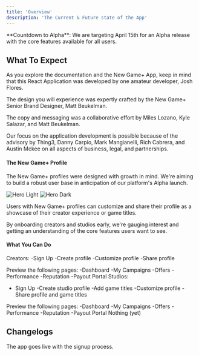 ```yaml
---
title: 'Overview'
description: 'The Current & Future state of the App'
---
```


<Info>
  **Countdown to Alpha**: We are targeting April 15th for an Alpha release with the core features available for all users.
</Info>

## What To Expect
As you explore the documentation and the New Game+ App, keep in mind that this React Application was developed by one amateur developer, Josh Flores.

The design you will experience was expertly crafted by the New Game+ Senior Brand Designer, Matt Beukelman.

The copy and messaging was a collaborative effort by Miles Lozano, Kyle Salazar, and Matt Beukelman.

Our focus on the application development is possible because of the advisory by Thing3, Danny Carpio, Mark Mangianelli, Rich Cabrera, and Austin Mckee on all aspects of business, legal, and partnerships.


#### The New Game+ Profile
The New Game+ profiles were designed with growth in mind. We're aiming to build a robust user base in anticipation of our platform's Alpha launch. 

<img
  className="block dark:hidden"
  src="/images/hero-light.svg"
  alt="Hero Light"
/>
<img
  className="hidden dark:block"
  src="/images/hero-dark.svg"
  alt="Hero Dark"
/>

Users with New Game+ profiles can customize and share their profile as a showcase of their creator experience or game titles.

By onboarding creators and studios early, we're gauging interest and getting an understanding of the core features users want to see.

#### What You Can Do
<Tabs>
  <Tab title="Creators">
Creators:
 -Sign Up 
 -Create profile
 -Customize profile
 -Share profile

Preview the following pages:
-Dashboard
-My Campaigns
-Offers
-Performance
-Reputation
-Payout Portal
  </Tab>
  <Tab title="Studios">
Studios:

 * Sign Up 
-Create studio profile
-Add game titles
-Customize profile
-Share profile and game titles

Preview the following pages:
-Dashboard
-My Campaigns
-Offers
-Performance
-Reputation
-Payout Portal
  </Tab>
  <Tab title="Agencies">
Nothing (yet)
  </Tab>
</Tabs>


## Changelogs

<Update label="December 2nd, 2024" description="v0.0.1">
  The app goes live with the signup process.
</Update>